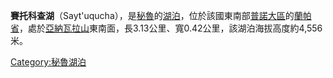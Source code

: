 {{coord|15|25|16|S|70|40|16|W|type:waterbody_region:PE|display=title}}

'''賽托科查湖'''（Sayt'uqucha），是[[秘魯|秘魯]]的[[湖泊|湖泊]]，位於該國東南部[[普諾大區|普諾大區]]的[[蘭帕省|蘭帕省]]，處於[[亞納瓦拉山|亞納瓦拉山]]東南面，長3.13公里、寬0.42公里，該湖泊海拔高度約4,556米。

{{Peru-geo-stub}}
[[Category:秘魯湖泊|Category:秘魯湖泊]]